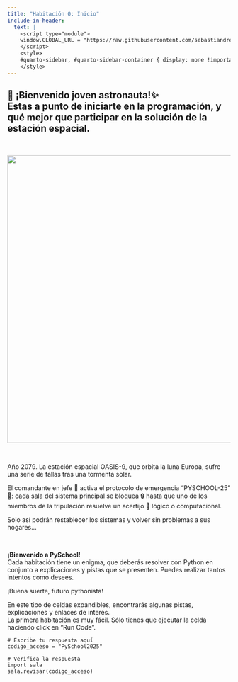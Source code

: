 ```yaml
---
title: "Habitación 0: Inicio"
include-in-header:
  text: |
    <script type="module">
    window.GLOBAL_URL = "https://raw.githubusercontent.com/sebastiandres/pyschool_2025/refs/heads/main/quarto/rooms/sala_00.py";
    </script>
    <style>
    #quarto-sidebar, #quarto-sidebar-container { display: none !important; }
    </style>
---
```


<h2 class="text-center">
🚀 ¡Bienvenido joven astronauta!✨ <br/>
Estas a punto de iniciarte en la programación, y qué mejor que participar en la solución de la estación espacial.
</h2>

<br/>

<center>
<img src="./sala_00.png" width="650">
</center>

<br/>

<div class="font-italic">
Año 2079. La estación espacial OASIS-9, que orbita la luna Europa, sufre una serie de fallas tras una tormenta solar.

El comandante en jefe 🚨 activa el protocolo de emergencia "PYSCHOOL-25" 🐍: cada sala del sistema principal se bloquea 🔒 hasta que uno de los miembros de la tripulación resuelve un acertijo 🔎 lógico o computacional.

Solo así podrán restablecer los sistemas y volver sin problemas a sus hogares...
</div>

<br/>

<div class="alert alert-info">
**¡Bienvenido a PySchool!**  
Cada habitación tiene un enigma, que deberás resolver con Python en conjunto a explicaciones y pistas que se presenten. Puedes realizar tantos intentos como desees.

¡Buena suerte, futuro pythonista!
</div>

::: {.callout-tip title="Pistas y  Explicaciones" collapse="true"}
En este tipo de celdas expandibles, encontrarás algunas pistas, explicaciones y enlaces de interés.  
La primera habitación es muy fácil. Sólo tienes que ejecutar la celda haciendo click en "Run Code".
:::

```pyodide-python
# Escribe tu respuesta aquí
codigo_acceso = "PySchool2025"

# Verifica la respuesta
import sala
sala.revisar(codigo_acceso)
```